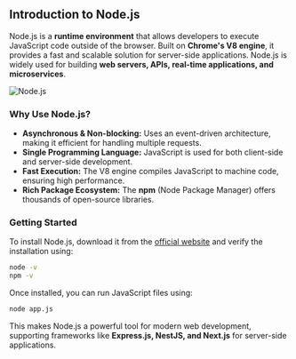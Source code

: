 
## Introduction to Node.js

Node.js is a **runtime environment** that allows developers to execute JavaScript code outside of the browser. Built on **Chrome's V8 engine**, it provides a fast and scalable solution for server-side applications. Node.js is widely used for building **web servers, APIs, real-time applications, and microservices**.

![Node.js](https://tse1.mm.bing.net/th?id=OIP.s5j5kFK-urpNTrVLlv9-ogHaEK&pid=Api&P=0&h=180 "Node-js")

### Why Use Node.js?
- **Asynchronous & Non-blocking:** Uses an event-driven architecture, making it efficient for handling multiple requests.
- **Single Programming Language:** JavaScript is used for both client-side and server-side development.
- **Fast Execution:** The V8 engine compiles JavaScript to machine code, ensuring high performance.
- **Rich Package Ecosystem:** The **npm** (Node Package Manager) offers thousands of open-source libraries.

### Getting Started
To install Node.js, download it from the [official website](https://nodejs.org) and verify the installation using:

```sh
node -v
npm -v
```

Once installed, you can run JavaScript files using:

```sh
node app.js
```

This makes Node.js a powerful tool for modern web development, supporting frameworks like **Express.js, NestJS, and Next.js** for server-side applications.

